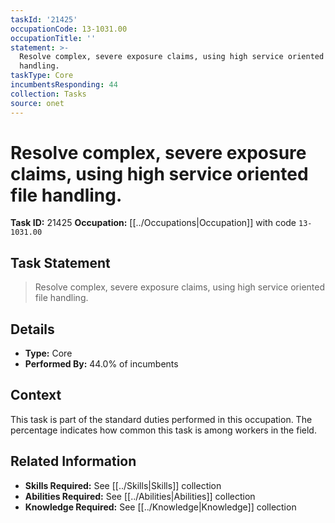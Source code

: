 ```yaml
---
taskId: '21425'
occupationCode: 13-1031.00
occupationTitle: ''
statement: >-
  Resolve complex, severe exposure claims, using high service oriented file
  handling.
taskType: Core
incumbentsResponding: 44
collection: Tasks
source: onet
---
```

# Resolve complex, severe exposure claims, using high service oriented file handling.

**Task ID:** 21425
**Occupation:** [[../Occupations|Occupation]] with code `13-1031.00`

## Task Statement

> Resolve complex, severe exposure claims, using high service oriented file handling.

## Details

- **Type:** Core
- **Performed By:** 44.0% of incumbents

## Context

This task is part of the standard duties performed in this occupation. The percentage indicates how common this task is among workers in the field.

## Related Information

- **Skills Required:** See [[../Skills|Skills]] collection
- **Abilities Required:** See [[../Abilities|Abilities]] collection
- **Knowledge Required:** See [[../Knowledge|Knowledge]] collection
